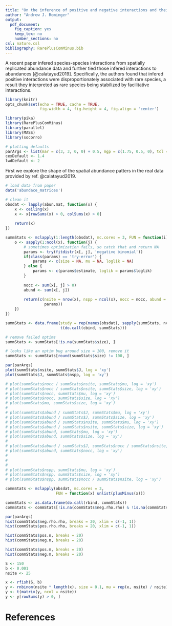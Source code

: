 ```yaml
---
title: "On the inference of positive and negative interactions and their relation to abundance"
author: "Andrew J. Rominger"
output:
  pdf_document:
    fig_caption: yes
    keep_tex: no
    number_sections: no
csl: nature.csl
bibliography: RarePlusComMinus.bib
---
```


A recent paper infered species-species interactions from spatially replicated abundance data and further tied those infered interactions to abundances [@calatayud2019]. Specifically, the authors found that infered positive interactions were disproportionately associated with rare species, a result they interpreted as rare species being stabilized by facilitative interactions.


```r
library(knitr)
opts_chunk$set(echo = TRUE, cache = TRUE, 
               fig.width = 4, fig.height = 4, fig.align = 'center')

library(pika)
library(RarePlusComMinus)
library(parallel)
library(MASS)
library(socorro)

# plotting defaults
parArgs <- list(mar = c(3, 3, 0, 0) + 0.5, mgp = c(1.75, 0.5, 0), tcl = -0.25)
cexDefault <- 1.4
lwdDefault <- 2
```

First we explore the shape of the spatial abundance patters in the real data provided by ref. @calatayud2019.

```r
# load data from paper
data('abundace_matrices')

# clean it
obsdat <- lapply(abun.mat, function(x) {
    x <- ceiling(x)
    x <- x[rowSums(x) > 0, colSums(x) > 0]
    
    return(x)
})
```

```r
summStats <- mclapply(1:length(obsdat), mc.cores = 3, FUN = function(i) {
    o <- sapply(1:ncol(x), function(j) {
        # sometimes optimization fails, so catch that and return NA
        params <- try(fitdistr(x[, j], 'negative binomial'))
        if(class(params) == 'try-error') {
            params <- c(size = NA, mu = NA, loglik = NA)
        } else {
            params <- c(params$estimate, loglik = params$loglik)
        }
        
        nocc <- sum(x[, j] > 0)
        abund <- sum(x[, j])
        
        return(c(nsite = nrow(x), nspp = ncol(x), nocc = nocc, abund = abund, J = sum(x),
                 params))
    })
})

summStats <- data.frame(study = rep(names(obsdat), sapply(summStats, ncol)),
                        t(do.call(cbind, summStats)))

# remove failed optims
summStats <- summStats[!is.na(summStats$size), ]

# looks like an optim bug around size = 100, remove it
summStats <- summStats[round(summStats$size) != 100, ]
```

```r
par(parArgs)
plot(summStats$nsite, summStats$J, log = 'xy')
plot(summStats$J, summStats$nspp, log = 'xy')

# plot(summStats$nocc / summStats$nsite, summStats$mu, log = 'xy')
# plot(summStats$nocc / summStats$nsite, summStats$size, log = 'xy')
# plot(summStats$nocc, summStats$mu, log = 'xy')
# plot(summStats$nocc, summStats$size, log = 'xy')
# plot(summStats$mu, summStats$size, log = 'xy')
# 
# plot(summStats$abund / summStats$J, summStats$mu, log = 'xy')
# plot(summStats$abund / summStats$J, summStats$size, log = 'xy')
# plot(summStats$abund / summStats$nsite, summStats$mu, log = 'xy')
# plot(summStats$abund / summStats$nsite, summStats$size, log = 'xy')
# plot(summStats$abund, summStats$mu, log = 'xy')
# plot(summStats$abund, summStats$size, log = 'xy')
# 
# plot(summStats$abund / summStats$J, summStats$nocc / summStats$nsite, log = 'xy')
# plot(summStats$abund, summStats$nocc, log = 'xy')
# 
# 
# 
# plot(summStats$nspp, summStats$mu, log = 'xy')
# plot(summStats$nspp, summStats$size, log = 'xy')
# plot(summStats$nspp, summStats$nocc / summStats$nsite, log = 'xy')
```


```r
commStats <- mclapply(obsdat, mc.cores = 3,
                      FUN = function(x) unlist(plusMinus(x)))

commStats <- as.data.frame(do.call(rbind, commStats))
commStats <- commStats[!is.na(commStats$neg.rho.rho) & !is.na(commStats$pos.rho.rho), ]
```

```r
par(parArgs)
hist(commStats$neg.rho.rho, breaks = 20, xlim = c(-1, 1))
hist(commStats$pos.rho.rho, breaks = 20, xlim = c(-1, 1))

hist(commStats$pos.n, breaks = 20)
hist(commStats$neg.n, breaks = 20)

hist(commStats$pos.m, breaks = 20)
hist(commStats$neg.m, breaks = 20)
```


```r
S <- 150
b <- 0.001
nsite <- 25

x <- rfish(S, b)
y <- rnbinom(nsite * length(x), size = 0.1, mu = rep(x, nsite) / nsite)
y <- t(matrix(y, ncol = nsite))
y <- y[rowSums(y) > 0, ]
```

# References

